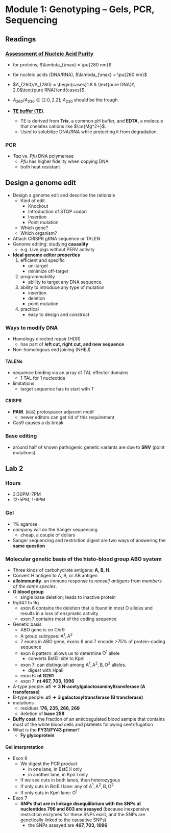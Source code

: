 # Module 1: Genotyping &ndash; Gels, PCR, Sequencing

## Readings

### [Assessment of Nucleic Acid Purity](https://tools.thermofisher.com/content/sfs/brochures/TN52646-E-0215M-NucleicAcid.pdf)
- for proteins, $\lambda_{\max} = \pu{280 nm}$
- for nucleic acids (DNA/RNA), $\lambda_{\max} = \pu{260 nm}$

- $A_{260}/A_{280} = \begin{cases}1.8 & \text{pure DNA}\\ 2.0&\text{pure RNA}\end{cases}$
- $A_{260}/A_{230} \in [2.0, 2.2]$; $A_{230}$ should be the trough.

- [**TE buffer (TE)**](https://en.wikipedia.org/wiki/TE_buffer).
  - TE is derived from **Tris**, a common pH buffer, and **EDTA**, a molecule that chelates cations like $\ce{Mg^2+}$.
  - Used to solubilize DNA/RNA while protecting it from degradation.

### PCR
- _Taq_ vs. _Pfu_ DNA polymerase
  - _Pfu_ has higher fidelity when copying DNA
  - both heat resistant

## Design a genome edit
- Design a genome edit and describe the rationale
  - Kind of edit
    - Knockout
    - Introduction of STOP codon
    - Insertion
    - Point mutation
  - Which gene?
  - Which organism?
- Attach CRISPR gRNA sequence or TALEN
- Genome editing: studying **causality**
  - e.g. Live pigs without PERV activity
- **Ideal genome editor properties**
  1. efficient and specific
      - on-target
      - minimize off-target
  2. programmability
      - ability to target any DNA sequence
  3. ability to introduce any type of mutation
      - insertion
      - deletion
      - point mutation
  4. practical
      - easy to design and construct

### Ways to modify DNA
- Homology directed repair (HDR)
  - has part of **left cut, right cut, and new sequence**
- Non-homologous end joining (NHEJ)

#### TALENs
- sequence binding via an array of TAL effector domains
  - 1 TAL for 1 nucleotide
- limitations
  - target sequence has to start with T

#### CRISPR
- **PAM**. (`NGG`) protospacer adjacent motif
  - newer editors can get rid of this requirement
- Cas9 causes a ds break

### Base editing
- around half of known pathogenic genetic variants are due to **SNV** (point mutations)

## Lab 2

### Hours
- 2:30PM-7PM
- 12-5PM, 1-6PM

### Gel
- 1% agarose
- company will do the Sanger sequencing
  - cheap, a couple of dollars
- Sanger sequencing and restriction digest are two ways of answering the **same question**

### Molecular genetic basis of the histo-blood group ABO system
- Three kinds of carbohydrate antigens: **A, B, H**.
- Convert H antigen to A, B, or AB antigen
- **alloimmunity**. an immune response to _nonself antigens_ from _members of the same species_.
- **O blood group**
  - single base deletion; leads to inactive protein
- 9q34.1 to 9q
  - exon 6 contains the deletion that is found in most O alleles and results in a loss of enzymatic activity
  - exon 7 contains most of the coding sequence
- Genetic basis
  - ABO gene is on Chr9
  - A group subtypes: $\mathrm{A^1, A^2}$
  - 7 exons in ABO gene, exons 6 and 7 encode >75% of protein-coding sequence
  - exon 6 pattern: allows us to determine $\mathrm{O^1}$ allele
    - converts BstEII site to KpnI
  - exon 7: can distinguish among $\mathrm{A^1, A^2, B, O^2}$ alleles.
    - digest with HpaII
  - exon 6: **nt G261**
  - exon 7: **nt 467, 703, 1096**
- A-type people: **$\alpha 1\to 3$ N-acetylgalactosaminyltransferase (A transferase)**
- B-type people: **$\alpha 1\to 3$ galactosyltransferase (B transferase)**
- mutations
  - residues **176, 235, 266, 268**
  - deletion of **base 258**
- **Buffy coat**. the fraction of an anticoagulated blood sample that contains most of the white blood cells and platelets following centrifugation
- What is the **FY31/FY43 primer**?
  - **Fy glycoprotein**

#### Gel interpretation
- Exon 6
  - We digest the PCR product
    - in one lane, in BstE II only
    - in another lane, in Kpn I only
  - If we see cuts in both lanes, then heterozygous
  - If only cuts in BstEII lane: any of $\mathrm{A^1, A^2, B, O^2}$
  - If only cuts in KpnI lane: $\mathrm{O^1}$
- Exon 7
  - **SNPs that are in linkage disequilibrium with the SNPs at nucleotides 796 and 803 are assayed** (because inexpensive restriction enzymes for these SNPs exist, and the SNPs are genetically linked to the causative SNPs)
    - the SNPs assayed are **467, 703, 1096**